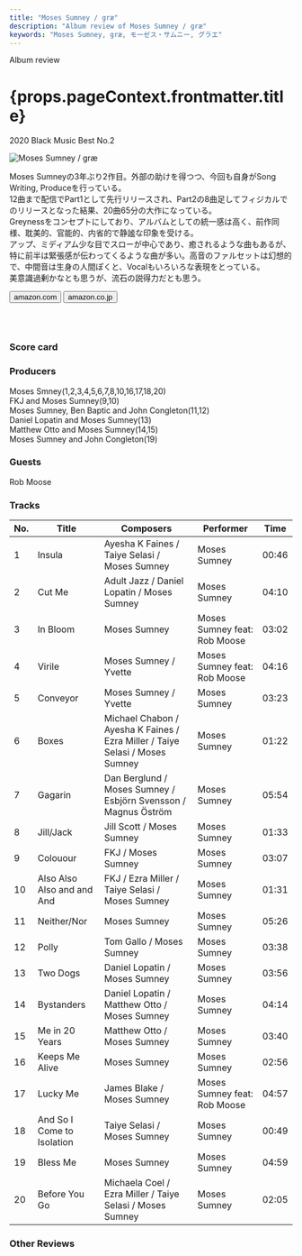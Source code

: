 ```yaml
---
title: "Moses Sumney / græ"
description: "Album review of Moses Sumney / græ"
keywords: "Moses Sumney, græ, モーゼス・サムニー, グラエ"
---
```






<p className="largeP">Album review</p>
<h1 className="h1--no--margin">{props.pageContext.frontmatter.title}</h1>
<p className="largeP">
  <Link to="/best50/2020/">2020 Black Music Best No.2</Link>
</p>

<Row  className="image-card-group">
	<Column colMd={3} colLg={4} noGutterMdLeft="">
       <ImageCard>

![Moses Sumney / græ](../../images/cd/mosessumney2L.jpg)

</ImageCard>
	</Column>
	<Column colMd={4} colLg={8} noGutterMdLeft="">
	<p>
	Moses Sumneyの3年ぶり2作目。外部の助けを得つつ、今回も自身がSong Writing, Produceを行っている。
	<br/>12曲まで配信でPart1として先行リリースされ、Part2の8曲足してフィジカルでのリリースとなった結果、20曲65分の大作になっている。
	<br/>Greynessをコンセプトにしており、アルバムとしての統一感は高く、前作同様、耽美的、官能的、内省的で静謐な印象を受ける。
	<br/>アップ、ミディアム少な目でスローが中心であり、癒されるような曲もあるが、特に前半は緊張感が伝わってくるような曲が多い。高音のファルセットは幻想的で、中間音は生身の人間ぽくと、Vocalもいろいろな表現をとっている。
	<br/>美意識過剰かなとも思うが、流石の説得力だとも思う。
	</p>
    <div>
	  <Button className="button-right-mergin"  href="https://amzn.to/2FtZhWo" renderIcon={ArrowUpRight} size='sm' kind='primary'>
      amazon.com
    </Button>
    <Button className="button-right-mergin"  href="https://amzn.to/3hhVWqA" renderIcon={ArrowUpRight} size='sm' kind='secondary'>
      amazon.co.jp
    </Button>
	</div>
	<a href="https://geo.music.apple.com/jp/album/gr%C3%A6/1485411511?mt=1&app=music&ls=1&at=11lcug" style="display:inline-block;overflow:hidden;background:url(https://linkmaker.itunes.apple.com/ja-jp/lockup.svg?releaseDate=2020-05-15&kind=album&bubble=apple_music&style=mono-black) no-repeat;width:180px;height:45px;"></a>
	</Column>
</Row>
<Row >
	<Column colMd={4} colLg={4} noGutterMdLeft="">
		<div>
		  <h3>Score card</h3>
			<SliderJS1 value="5" />
		  <SliderJS2 value="1" />
			<SliderJS3 value="2" />
		  <SliderJS4 value="9" />
		</div>
	</Column>
	<Column colMd={8} colLg={8} noGutterMdLeft="">
		<div>
			<h3>Producers</h3>
			<p>
				Moses Smney(1,2,3,4,5,6,7,8,10,16,17,18,20)
				<br/>FKJ and Moses Sumney(9,10)
				<br/>Moses Sumney, Ben Baptic and John Congleton(11,12)
				<br/>Daniel Lopatin and Moses Sumney(13)
				<br/>Matthew Otto and Moses Sumney(14,15)
				<br/>Moses Sumney and John Congleton(19)
			</p>
			<h3>Guests</h3>
			<p>
				Rob Moose
			</p>
		</div>
	</Column>
</Row>

<h3>Tracks</h3>

| No. | Title                      | Composers                                                                    | Performer                    | Time  |
| --- | -------------------------- | ---------------------------------------------------------------------------- | ---------------------------- | ----- |
| 1   | Insula                     | Ayesha K Faines / Taiye Selasi / Moses Sumney                                | Moses Sumney                 | 00:46 |
| 2   | Cut Me                     | Adult Jazz / Daniel Lopatin / Moses Sumney                                   | Moses Sumney                 | 04:10 |
| 3   | In Bloom                   | Moses Sumney                                                                 | Moses Sumney feat: Rob Moose | 03:02 |
| 4   | Virile                     | Moses Sumney / Yvette                                                        | Moses Sumney feat: Rob Moose | 04:16 |
| 5   | Conveyor                   | Moses Sumney / Yvette                                                        | Moses Sumney                 | 03:23 |
| 6   | Boxes                      | Michael Chabon / Ayesha K Faines / Ezra Miller / Taiye Selasi / Moses Sumney | Moses Sumney                 | 01:22 |
| 7   | Gagarin                    | Dan Berglund / Moses Sumney / Esbjörn Svensson / Magnus Öström               | Moses Sumney                 | 05:54 |
| 8   | Jill/Jack                  | Jill Scott / Moses Sumney                                                    | Moses Sumney                 | 01:33 |
| 9   | Colouour                   | FKJ / Moses Sumney                                                           | Moses Sumney                 | 03:07 |
| 10  | Also Also Also and and And | FKJ / Ezra Miller / Taiye Selasi / Moses Sumney                              | Moses Sumney                 | 01:31 |
| 11  | Neither/Nor                | Moses Sumney                                                                 | Moses Sumney                 | 05:26 |
| 12  | Polly                      | Tom Gallo / Moses Sumney                                                     | Moses Sumney                 | 03:38 |
| 13  | Two Dogs                   | Daniel Lopatin / Moses Sumney                                                | Moses Sumney                 | 03:56 |
| 14  | Bystanders                 | Daniel Lopatin / Matthew Otto / Moses Sumney                                 | Moses Sumney                 | 04:14 |
| 15  | Me in 20 Years             | Matthew Otto / Moses Sumney                                                  | Moses Sumney                 | 03:40 |
| 16  | Keeps Me Alive             | Moses Sumney                                                                 | Moses Sumney                 | 02:56 |
| 17  | Lucky Me                   | James Blake / Moses Sumney                                                   | Moses Sumney feat: Rob Moose | 04:57 |
| 18  | And So I Come to Isolation | Taiye Selasi / Moses Sumney                                                  | Moses Sumney                 | 00:49 |
| 19  | Bless Me                   | Moses Sumney                                                                 | Moses Sumney                 | 04:59 |
| 20  | Before You Go              | Michaela Coel / Ezra Miller / Taiye Selasi / Moses Sumney                    | Moses Sumney                 | 02:05 |

<h3>Other Reviews</h3>

<Row>
  <Column colMd={3} colLg={3} noGutterMdLeft>
    <Review1 />
  </Column>
</Row>
